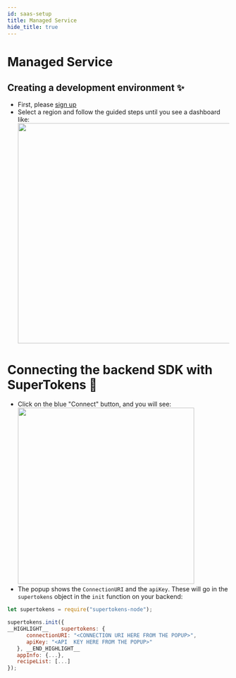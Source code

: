 ```yaml
---
id: saas-setup
title: Managed Service
hide_title: true
---
```


<!-- COPY DOCS -->
<!-- ./community/supertokens-core/saas-setup.mdx -->

# Managed Service

## Creating a development environment ✨
- First, please [sign up](https://supertokens.io/auth)
- Select a region and follow the guided steps until you see a dashboard like:
   <img width="500px" src="/docs/static/assets/emailpassword/saas-dev.png" />

# Connecting the backend SDK with SuperTokens 🔌
- Click on the blue "Connect" button, and you will see:
   <img width="400px" src="/docs/static/assets/emailpassword/saas-connect-popup.png" />
- The popup shows the `ConnectionURI` and the `apiKey`. These will go in the `supertokens` object in the `init` function on your backend:

<!--DOCUSAURUS_CODE_TABS-->
<!--NodeJS-->

```js
let supertokens = require("supertokens-node");

supertokens.init({
__HIGHLIGHT__    supertokens: {
      connectionURI: "<CONNECTION URI HERE FROM THE POPUP>",
      apiKey: "<API  KEY HERE FROM THE POPUP>"
   }, __END_HIGHLIGHT__
   appInfo: {...},
   recipeList: [...]
});
```

<!--END_DOCUSAURUS_CODE_TABS-->
